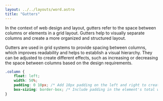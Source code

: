 ```yaml
---
layout: ../../layouts/word.astro
title: "Gutters"
---
```

In the context of web design and layout, gutters refer to the space between columns or elements in a grid layout. Gutters help to visually separate columns and create a more organized and structured layout.

Gutters are used in grid systems to provide spacing between columns, which improves readability and helps to establish a visual hierarchy. They can be adjusted to create different effects, such as increasing or decreasing the space between columns based on the design requirements.

```css
.column {
    float: left;
    width: 50%;
    padding: 0 10px; /* Add 10px padding on the left and right to create gutters */
    box-sizing: border-box; /* Include padding in the element's total width */
}
```
